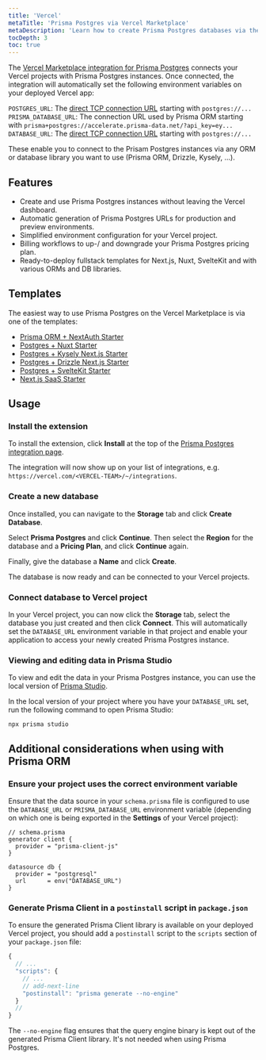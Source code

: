 ```yaml
---
title: 'Vercel'
metaTitle: 'Prisma Postgres via Vercel Marketplace'
metaDescription: 'Learn how to create Prisma Postgres databases via the Vercel Marketplace and deploy your applications with it.'
tocDepth: 3
toc: true
---
```


The [Vercel Marketplace integration for Prisma Postgres](https://www.vercel.com/marketplace/prisma) connects your Vercel projects with Prisma Postgres instances. Once connected, the integration will automatically set the following environment variables on your deployed Vercel app:

`POSTGRES_URL`: The [direct TCP connection URL](/postgres/database/direct-connections) starting with `postgres://...`
`PRISMA_DATABASE_URL`: The connection URL used by Prisma ORM starting with `prisma+postgres://accelerate.prisma-data.net/?api_key=ey...`
`DATABASE_URL`: The [direct TCP connection URL](/postgres/database/direct-connections) starting with `postgres://...`

These enable you to connect to the Prisam Postgres instances via any ORM or database library you want to use (Prisma ORM, Drizzle, Kysely, ...).

## Features

- Create and use Prisma Postgres instances without leaving the Vercel dashboard. 
- Automatic generation of Prisma Postgres URLs for production and preview environments.
- Simplified environment configuration for your Vercel project.
- Billing workflows to up-/ and downgrade your Prisma Postgres pricing plan.
- Ready-to-deploy fullstack templates for Next.js, Nuxt, SvelteKit and with various ORMs and DB libraries.

## Templates

The easiest way to use Prisma Postgres on the Vercel Marketplace is via one of the templates:

- [Prisma ORM + NextAuth Starter](https://vercel.com/templates/next.js/prisma-postgres)
- [Postgres + Nuxt Starter](https://vercel.com/templates/nuxt/postgres-nuxt)
- [Postgres + Kysely Next.js Starter](https://vercel.com/templates/next.js/postgres-kysely)
- [Postgres + Drizzle Next.js Starter](https://vercel.com/templates/next.js/postgres-drizzle)
- [Postgres + SvelteKit Starter](https://vercel.com/templates/svelte/postgres-sveltekit)
- [Next.js SaaS Starter](https://vercel.com/templates/authentication/next-js-saas-starter)

## Usage

### Install the extension

To install the extension, click **Install** at the top of the [Prisma Postgres integration page](https://www.vercel.com/marketplace/prisma).

The integration will now show up on your list of integrations, e.g. `https://vercel.com/<VERCEL-TEAM>/~/integrations`.

### Create a new database

Once installed, you can navigate to the **Storage** tab and click **Create Database**.

Select **Prisma Postgres** and click **Continue**. Then select the **Region** for the database and a **Pricing Plan**,  and click **Continue** again.

Finally, give the database a **Name** and click **Create**. 

The database is now ready and can be connected to your Vercel projects.

### Connect database to Vercel project

In your Vercel project, you can now click the **Storage** tab, select the database you just created and then click **Connect**. This will automatically set the `DATABASE_URL` environment variable in that project and enable your application to access your newly created Prisma Postgres instance. 

### Viewing and editing data in Prisma Studio

To view and edit the data in your Prisma Postgres instance, you can use the local version of [Prisma Studio](/orm/tools/prisma-studio). 

In the local version of your project where you have your `DATABASE_URL` set, run the following command to open Prisma Studio:

```terminal
npx prisma studio
```

## Additional considerations when using with Prisma ORM

### Ensure your project uses the correct environment variable

Ensure that the data source in your `schema.prisma` file is configured to use the `DATABASE_URL` or `PRISMA_DATABASE_URL` environment variable (depending on which one is being exported in the **Settings** of your Vercel project):

```prisma
// schema.prisma
generator client {
  provider = "prisma-client-js"
}

datasource db {
  provider = "postgresql"
  url      = env("DATABASE_URL")
}
```

### Generate Prisma Client in a `postinstall` script in `package.json`

To ensure the generated Prisma Client library is available on your deployed Vercel project, you should add a `postinstall` script to the `scripts` section of your `package.json` file:

```js file=package.json
{
  // ...
  "scripts": {
    // ...
    // add-next-line
    "postinstall": "prisma generate --no-engine"
  }
  //
}
```

The `--no-engine` flag ensures that the query engine binary is kept out of the generated Prisma Client library. It's not needed when using Prisma Postgres.
